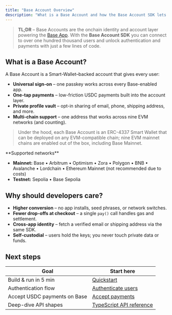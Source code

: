 ```yaml
---
title: "Base Account Overview"
description: "What is a Base Account and how the Base Account SDK lets you add universal sign-in and one-tap USDC payments to any app."
---
```


> **TL;DR** – Base Accounts are the onchain identity and account layer powering the [Base App](https://base.app). With the **Base Account SDK** you can connect to over one hundred thousand users and unlock authentication and payments with just a few lines of code.

## What is a Base Account?

A Base Account is a Smart-Wallet–backed account that gives every user:

* **Universal sign-on** – one passkey works across every Base-enabled app.
* **One-tap payments** – low-friction USDC payments built into the account layer.
* **Private profile vault** – opt-in sharing of email, phone, shipping address, and more.
* **Multi-chain support** – one address that works across nine EVM networks (and counting).

> Under the hood, each Base Account is an ERC-4337 Smart Wallet that can be deployed on any EVM-compatible chain; nine EVM mainnet chains are enabled out of the box, including Base Mainnet.

<Note>
**Supported networks**

- **Mainnet:** Base • Arbitrum • Optimism • Zora • Polygon • BNB • Avalanche • Lordchain • Ethereum Mainnet (not recommended due to costs)
- **Testnet:** Sepolia • Base Sepolia
</Note>

## Why should developers care?

* **Higher conversion** – no app installs, seed phrases, or network switches.
* **Fewer drop-offs at checkout** – a single `pay()` call handles gas and settlement.
* **Cross-app identity** – fetch a verified email or shipping address via the same SDK.
* **Self-custodial** – users hold the keys; you never touch private data or funds.

## Next steps

| Goal | Start here |
| --- | --- |
| Build & run in 5 min | [Quickstart](/base-account/quickstart/web) |
| Authentication flow | [Authenticate users](/base-account/guides/authenticate-users) |
| Accept USDC payments on Base | [Accept payments](/base-account/guides/accept-payments) |
| Deep-dive API shapes | [TypeScript API reference](/base-account/reference/core/getProvider) |
